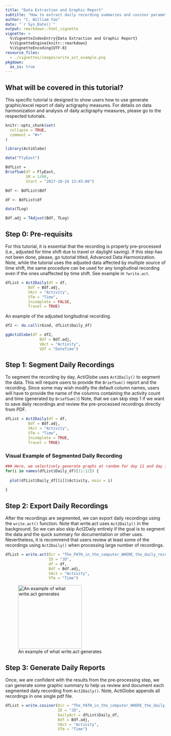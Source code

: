 ```yaml
---
title: "Data Extraction and Graphic Report"
subtitle: "How to extract daily recording summaries and cosinor parameters"
author: "C. William Yao"
date: "`r Sys.Date()`"
output: rmarkdown::html_vignette
vignette: >
  %\VignetteIndexEntry{Data Extraction and Graphic Report}
  %\VignetteEngine{knitr::rmarkdown}
  %\VignetteEncoding{UTF-8}
resource_files:
  - ./vignettes/images/write_act_example.png
pkgdown:
  as_is: true
---
```


## What will be covered in this tutorial?

This specific tutorial is designed to show users how to use generate graphic/excel report of daily actigraphy measures. For details on data harmonization and analysis of daily actigraphy measures, please go to the respected tutorials.

```r
knitr::opts_chunk$set(
  collapse = TRUE,
  comment = "#>"
)
```

```r
library(ActiGlobe)
```

```r
data("FlyEast")

```

```r
BdfList = 
BriefSum(df = FlyEast,
         SR = 1/60,
         Start = "2017-10-24 13:45:00")


```


```r
Bdf <- BdfList$Bdf
```

```r
df <- BdfList$df
```

```r
data(TLog)

```


```r
Bdf.adj = TAdjust(Bdf, TLog)
```

## Step 0: Pre-requisits

For this tutorial, it is essential that the recording is properly pre-processed (i.e., adjusted for time shift due to travel or daylight saving). If this step has not been done, please, go tutorial titled, Advanced Data Harmonization. Note, while the tutorial uses the adjusted data affected by multiple source of time shift, the same procedure can be used for any longitudinal recording even if the ones unaffected by time shift. See example in `?write.act`.

```r
dfList = Act2Daily(df = df,
          Bdf = Bdf.adj,
          VAct = "Activity",
          VTm = "Time",
          Incomplete = FALSE,
          Travel = TRUE)
```

An example of the adjusted longitudinal recording.

```r
df2 <- do.call(rbind, dfList$Daily_df)

ggActiGlobe(df = df2, 
               Bdf = Bdf.adj,
               VAct = "Activity",
               VDT = "DateTime")
```

## Step 1: Segment Daily Recordings

To segment the recording by day, ActiGlobe uses `Act2Daily()` to segment the data. This will require users to provide the `BriefSum()` report and the recording. Since some may wish modify the default column names, users will have to provide the name of the columns containing the activity count and time (generated by `BriefSum()`) Note, that we can skip step 1 if we want to save daily recordings and review the pre-processed recordings directly from PDF.

```r
dfList = Act2Daily(df = df,
          Bdf = Bdf.adj,
          VAct = "Activity",
          VTm = "Time",
          Incomplete = TRUE,
          Travel = TRUE)
```

### Visual Example of Segmented Daily Recording

```r
### Here, we selectively generate graphs at random for day 11 and day 12.
for(i in names(dfList$Daily_df)[11:12]) {
  
  plot(dfList$Daily_df[[i]]$Activity, main = i)
  
}
```

## Step 2: Export Daily Recordings

After the recordings are segmented, we can export daily recordings using the `write.act()` function. Note that write.act uses `Act2Daily()` in the background. So we can also skip Act2Daily entirely if the goal is to segment the data and the quick summary for documentation or other uses. Nevertheless, it is recommend that users review at least some of the recordings using `Act2Daily()` when processing large number of recordings.

```r
dfList = write.act(Dir = "The_PATH_in_the_computer_WHERE_the_daily_recordings_will_be_stored",
                   ID = "JD",
                   df = df,
                   Bdf = Bdf.adj,
                   VAct = "Activity",
                   VTm = "Time")
```



![An example of what write.act generates](./images/write_act_example.png){height=200}


## Step 3: Generate Daily Reports

Once, we are confident with the results from the pre-processing step, we can generate some graphic summary to help us review and document each segmented daily recording from `Act2Daily()`. Note, ActiGlobe appends all recordings in one single pdf file.

```r
dfList = write.cosinor(Dir = "The_PATH_in_the_computer_WHERE_the_daily_recordings_will_be_stored",
                       ID = "JD",
                       DailyAct = dfList$Daily_df,
                       Bdf = Bdf.adj,
                       VAct = "Activity",
                       VTm = "Time")
```
